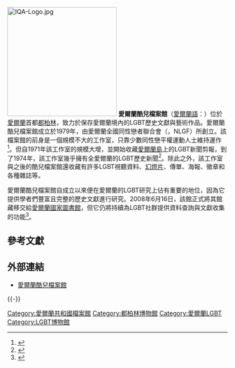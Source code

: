 [[File:IQA-Logo.jpg|250px]]
'''愛爾蘭酷兒檔案館'''（[[愛爾蘭語|愛爾蘭語]]：{{lang|ga|Cartlann Aerach na hÉireann}}）位於[[愛爾蘭|愛爾蘭]]首都[[都柏林|都柏林]]，致力於保存愛爾蘭境內的LGBT歷史文獻與藝術作品。愛爾蘭酷兒檔案館成立於1979年，由愛爾蘭全國同性戀者聯合會（{{lang|en|National Gay and Lesbian Federation}}，NLGF）所創立。該檔案館的前身是一個規模不大的工作室，只靠少數同性戀平權運動人士維持運作<ref>{{cite web |url=http://www.nlgf.ie/index.php?q=activity |language=en |title=全國同性戀者聯合會官方網站 |publisher=愛爾蘭全國同性戀者聯合會 |accessdate=2009-03-03 |archive-date=2009-09-29 |archive-url=https://web.archive.org/web/20090929083222/http://www.nlgf.ie/index.php?q=activity |dead-url=yes }}</ref>。但自1971年該工作室的規模大增，並開始收藏[[愛爾蘭島|愛爾蘭島]]上的LGBT新聞剪報，到了1974年，該工作室幾乎擁有全愛爾蘭的LGBT歷史新聞<ref>{{cite web |url=http://www.independent.ie/lifestyle/queer-times-1417776.html |language=en |title=Queer Times |publisher=愛爾蘭獨立報 |date=2008-06-21 |accessdate=2009-03-03 |archive-date=2012-10-18 |archive-url=https://web.archive.org/web/20121018104842/http://www.independent.ie/lifestyle/queer-times-1417776.html |dead-url=no }}</ref>。除此之外，該工作室與之後的酷兒檔案館還收藏有許多LGBT視聽資料、[[幻燈片|幻燈片]]、傳單、海報、徽章和各種雜誌等。

愛爾蘭酷兒檔案館自成立以來便在愛爾蘭的LGBT研究上佔有重要的地位，因為它提供學者們豐富且完整的歷史文獻進行研究。2008年6月16日，該館正式將其館藏移交給[[愛爾蘭國家圖書館|愛爾蘭國家圖書館]]，但它仍將持續為LGBT社群提供資料查詢與文獻收集的功能<ref>{{cite web |url=http://www.pinknews.co.uk/news/articles/2005-7989.html |language=en |title=Irish Queer Archive donates 'massive collection' to the National Library of Ireland |publisher=粉紅新聞 |date=2008-06-16 |accessdate=2009-02-17 |archive-url=https://web.archive.org/web/20081105110549/http://www.pinknews.co.uk/news/articles/2005-7989.html |archive-date=2008-11-05 |dead-url=yes }}</ref>。

==  參考文獻  ==
{{reflist}}

== 外部連結 ==
* [http://irishqueerarchive.com/ 愛爾蘭酷兒檔案館] {{Wayback|url=http://irishqueerarchive.com/ |date=20110202094307 }}{{en icon}}

{{-}}
{{LGBT}}
[[Category:愛爾蘭共和國檔案館|Category:愛爾蘭共和國檔案館]]
[[Category:都柏林博物館|Category:都柏林博物館]]
[[Category:愛爾蘭LGBT|Category:愛爾蘭LGBT]]
[[Category:LGBT博物館|Category:LGBT博物館]]

{{Ireland-stub}}
{{Museum-stub}}